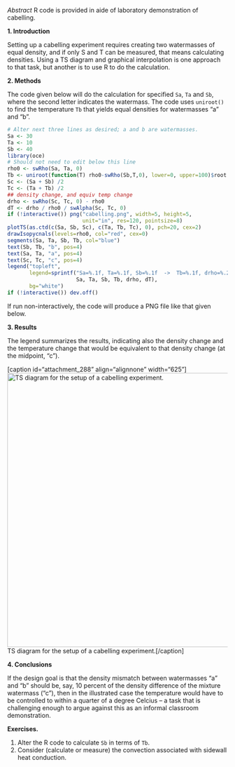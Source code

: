 *Abstract* R code is provided in aide of laboratory demonstration of
cabelling.

**1. Introduction**

Setting up a cabelling experiment requires creating two watermasses of equal density, and if only S and T can be measured, that means calculating densities.  Using a TS diagram and graphical interpolation is one approach to that task, but another is to use R to do the calculation.  

**2. Methods**

The code given below will do the calculation for specified ``Sa``, ``Ta`` and ``Sb``, where the second letter indicates the watermass.  The code uses ``uniroot()`` to find the temperature ``Tb`` that yields equal densities for watermasses "a" and "b".  

```r
# Alter next three lines as desired; a and b are watermasses.
Sa <- 30
Ta <- 10
Sb <- 40
library(oce)
# Should not need to edit below this line
rho0 <- swRho(Sa, Ta, 0)
Tb <- uniroot(function(T) rho0-swRho(Sb,T,0), lower=0, upper=100)$root
Sc <- (Sa + Sb) /2
Tc <- (Ta + Tb) /2
## density change, and equiv temp change
drho <- swRho(Sc, Tc, 0) - rho0
dT <- drho / rho0 / swAlpha(Sc, Tc, 0)
if (!interactive()) png("cabelling.png", width=5, height=5,
                        unit="in", res=120, pointsize=8)
plotTS(as.ctd(c(Sa, Sb, Sc), c(Ta, Tb, Tc), 0), pch=20, cex=2)
drawIsopycnals(levels=rho0, col="red", cex=0)
segments(Sa, Ta, Sb, Tb, col="blue")
text(Sb, Tb, "b", pos=4)
text(Sa, Ta, "a", pos=4)
text(Sc, Tc, "c", pos=4)
legend("topleft",
       legend=sprintf("Sa=%.1f, Ta=%.1f, Sb=%.1f  ->  Tb=%.1f, drho=%.2f, dT=%.2f",
                      Sa, Ta, Sb, Tb, drho, dT),
       bg="white")
if (!interactive()) dev.off()

```

If run non-interactively, the code will produce a PNG file like that given below.

**3. Results**

The legend summarizes the results, indicating also the density change and the temperature change that would be equivalent to that density change (at the midpoint, "c").

[caption id="attachment_288" align="alignnone" width="625"]<a href="http://saltydrip.files.wordpress.com/2014/01/cabelling.png"><img src="http://saltydrip.files.wordpress.com/2014/01/cabelling.png?w=625" alt="TS diagram for the setup of a cabelling experiment." width="625" height="625" class="size-large wp-image-288" /></a> TS diagram for the setup of a cabelling experiment.[/caption]



**4. Conclusions**

If the design goal is that the density mismatch between watermasses "a" and "b" should be, say, 10 percent of the density difference of the mixture watermass ("c"), then in the illustrated case the temperature would have to be controlled to within a quarter of a degree Celcius -- a task that is challenging enough to argue against this as an informal classroom demonstration.


**Exercises.**

1. Alter the R code to calculate ``Sb`` in terms of ``Tb``.
2. Consider (calculate or measure) the convection associated with sidewall heat conduction.

